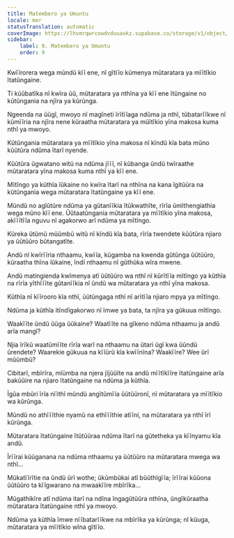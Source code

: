 ```yaml
---
title: Matembero ya Umuntu
locale: mer
statusTranslation: automatic
coverImage: https://lhvmrqwrcowdvduuaukz.supabase.co/storage/v1/object/public/strapi-uploads/small_cover-tratado-de-psicologia-revolucionaria.webp-5e15e1cec4e0ebebcde5d7fc7565d8fd.webp
sidebar:
    label: 9. Matembero ya Umuntu
    order: 9
---
```

Kwĩĩrorera wega mũndũ kĩĩ ene, nĩ gĩtĩĩo kũmenya mũtaratara ya mĩĩtĩkio ĩtatũngaine.

Ti kũũbatĩka nĩ kwĩra ũũ, mũtaratara ya nthĩna ya kĩĩ ene ĩtũngaine no kũtũngania na njĩra ya kũrũnga.

Ngeenda na ũũgĩ, mwoyo nĩ magĩneti ĩrĩtĩĩaga ndũma ja nthĩ, tũbatarĩĩkwe nĩ kũmĩĩria na njĩra nene kũraatha mũtaratara ya mũĩtĩkio yĩna makosa kuma nthĩ ya mwoyo.

Kũtũngania mũtaratara ya mĩĩtĩkio yĩna makosa nĩ kĩndũ kĩa bata mũno kũũtũra ndũma ĩtarĩ nyende.

Kũũtũra ũgwatano witũ na ndũma jĩĩĩ, nĩ kũbanga ũndũ twĩraathe mũtaratara yĩna makosa kuma nthĩ ya kĩĩ ene.

Mĩtĩngo ya kũthĩa ĩũkaine no kwĩra ĩtarĩ na nthĩna na kana ĩgitũũra na kũtũngania wega mũtaratara ĩtatũngaine ya kĩĩ ene.

Mũndũ no agĩũtũre ndũma ya gũtanĩĩkia ĩtũkwathĩte, rĩrĩa ũmĩthengiathia wega mũno kĩĩ ene. Ũũtaatũngania mũtaratara ya mĩĩtĩkio yĩna makosa, akĩĩĩtĩĩa nguvu nĩ agakorwo arĩ ndũma ya mĩtĩngo.

Kũreka ũtũmũ mũũmbũ witũ nĩ kĩndũ kĩa bata, rĩrĩa twendete kũũtũra njiaro ya ũũtũũro bũtangatĩte.

Andũ nĩ kwĩrĩĩria nthaamu, kwĩĩa, kũgamba na kwenda gũtũnga ũũtũũro, kũraatha thĩna ĩũkaine, ĩndĩ nthaamu nĩ gũthũka wĩra mwene.

Andũ matingienda kwĩmenya atĩ ũũtũũro wa nthĩ nĩ kũrĩtĩĩa mĩtĩngo ya kũthĩa na rĩrĩa yĩthĩĩĩte gũtanĩĩkia nĩ ũndũ wa mũtaratara ya nthĩ yĩna makosa.

Kũthĩa nĩ kĩĩrooro kĩa nthĩ, ũũtũngaga nthĩ nĩ arĩtĩĩa njiaro mpya ya mĩtĩngo.

Ndũma ja kũthĩa itĩndĩgakorwo nĩ ĩmwe ya bata, ta njĩra ya gũkuua mĩtĩngo.

Waakĩĩte ũndũ ũũga ũũkaine? Waatĩĩte na gĩkeno ndũma nthaamu ja andũ arĩa mangĩ?

Njia ĩrĩkũ waatũmĩĩte rĩrĩa warĩ na nthaamu na ũtari ũgĩ kwa ũũndũ ũrendete? Waarekie gũkuua na kĩĩũrũ kĩa kwĩĩnĩna? Waakĩĩre? Wee ũrĩ mũũmbũ?

Cibitarĩ, mbĩrĩra, mĩũmba na njera jĩjũũĩte na andũ mĩĩtĩkĩĩre ĩtatũngaine arĩa bakũũire na njiaro ĩtatũngaine na ndũma ja kũthĩa.

Ĩgũa mbũri ĩrĩa nĩĩthĩ mũndũ angĩtũmĩĩa ũũtũũronĩ, nĩ mũtaratara ya mĩĩtĩkio wa kũrũnga.

Mũndũ no athĩĩĩthie nyamũ na ethĩĩĩthie atĩĩni, na mũtaratara ya nthĩ ĩrĩ kũrũnga.

Mũtaratara ĩtatũngaine ĩtũtũũraa ndũma ĩtarĩ na gũtetheka ya kĩĩnyamu kĩa andũ.

Ĩrĩĩrai kũũganana na ndũma nthaamu ya ũũtũũro na mũtaratara mwega wa nthĩ...

Mũkatĩĩrĩtie na ũndũ ũrĩ wothe; ũkũmbũkai atĩ bũũthĩgĩĩa; ĩrĩĩrai kũũona ũũtũũro ta kĩĩgwarano na mwaakĩĩre mbĩrĩka...

Mũgathikĩre atĩ ndũma itarĩ na ndĩna ĩngagũtũũra nthĩna, ũngĩkũraatha mũtaratara ĩtatũngaine nthĩ ya mwoyo.

Ndũma ya kũthĩa ĩmwe nĩĩbatarĩĩkwe na mbĩrĩka ya kũrũnga; nĩ kũuga, mũtaratara ya mĩĩtĩkio wĩna gĩtĩĩo.

